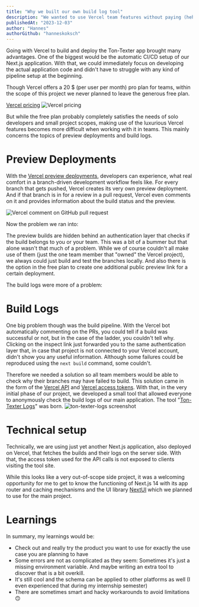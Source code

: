 ```yaml
---
title: "Why we built our own build log tool"
description: "We wanted to use Vercel team features without paying (hehe 🌚)"
publishedAt: "2023-12-03"
author: "Hannes"
authorGithub: "hanneskoksch"
---
```


Going with Vercel to build and deploy the Ton-Texter app brought many advantages. One of the biggest would be the automatic CI/CD setup of our Next.js application. With that, we could immediately focus on developing the actual application code and didn't have to struggle with any kind of pipeline setup at the beginning.

Though Vercel offers a 20 $ (per user per month) pro plan for teams, within the scope of this project we never planned to leave the generous free plan.

[Vercel pricing](https://vercel.com/pricing)
![Vercel pricing](/images/blog/Why-we-built-our-own-build-log-tool/Vercel-pricing.png)

But while the free plan probably completely satisfies the needs of solo developers and small project scopes, making use of the luxurious Vercel features becomes more difficult when working with it in teams. This mainly concerns the topics of preview deployments and build logs.

# Preview Deployments

With the [Vercel preview deployments](https://vercel.com/docs/deployments/preview-deployments), developers can experience, what real comfort in a branch-driven development workflow feels like. For every branch that gets pushed, Vercel creates its very own preview deployment. And if that branch is in for a review in a pull request, Vercel even comments on it and provides information about the build status and the preview.

![Vercel comment on GitHub pull request](/images/blog/Why-we-built-our-own-build-log-tool/Vercel-comment-on-GitHub-pull-request.png)

Now the problem we ran into:

The preview builds are hidden behind an authentication layer that checks if the build belongs to you or your team. This was a bit of a bummer but that alone wasn't that much of a problem. While we of course couldn't all make use of them (just the one team member that "owned" the Vercel project), we always could just build and test the branches locally. And also there is the option in the free plan to create one additional public preview link for a certain deployment.

The build logs were more of a problem:

# Build Logs

One big problem though was the build pipeline. With the Vercel bot automatically commenting on the PRs, you could tell if a build was successful or not, but in the case of the ladder, you couldn't tell why. Clicking on the inspect link just forwarded you to the same authentication layer that, in case that project is not connected to your Vercel account, didn't show you any useful information. Although some failures could be reproduced using the `next build` command, some couldn't.

Therefore we needed a solution so all team members would be able to check why their branches may have failed to build. This solution came in the form of the [Vercel API](https://vercel.com/docs/rest-api) and [Vercel access tokens](https://vercel.com/guides/how-do-i-use-a-vercel-api-access-token). With that, in the very initial phase of our project, we developed a small tool that allowed everyone to anonymously check the build logs of our main application. The tool "[Ton-Texter Logs](https://ton-texter-logs.vercel.app/)" was born.
![ton-texter-logs screenshot](/images/blog/Why-we-built-our-own-build-log-tool/Ton-texter-logs-screenshot.png)

# Technical setup

Technically, we are using just yet another Next.js application, also deployed on Vercel, that fetches the builds and their logs on the server side. With that, the access token used for the API calls is not exposed to clients visiting the tool site.

While this looks like a very out-of-scope side project, it was a welcoming opportunity for me to get to know the functioning of Next.js 14 with its app router and caching mechanisms and the UI library [NextUI](https://nextui.org/) which we planned to use for the main project.

# Learnings

In summary, my learnings would be:

- Check out and really try the product you want to use for exactly the use case you are planning to have
- Some errors are not as complicated as they seem: Sometimes it's just a missing environment variable. And maybe writing an extra tool to discover that is a bit overkill.
- It's still cool and the schema can be applied to other platforms as well (I even experienced that during my internship semester)
- There are sometimes smart and hacky workarounds to avoid limitations 🙃
